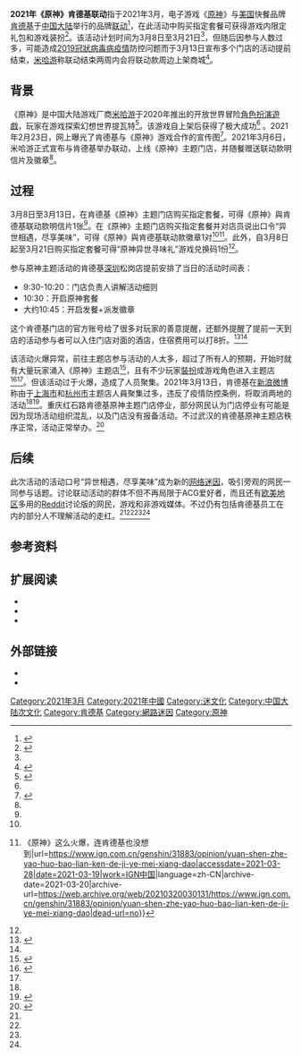 {{Merge|原神|discuss=Talk:2021年原神肯德基联动#请求与原神合并|time=2021-03-22T03:47:41+00:00}}
{{NoteTA
|1=zh-hans:米哈游;zh-hant:米哈遊
|2=zh-cn:2019冠状病毒病;zh-hk:2019冠狀病毒病;zh-mo:2019冠狀病毒病;zh-tw:嚴重特殊傳染性肺炎;zh-my:2019冠状病毒病;zh-sg:2019冠状病毒疾病;
}}
'''2021年《原神》肯德基联动'''指于2021年3月，电子游戏《[[原神|原神]]》与[[美国|美国]]快餐品牌[[肯德基|肯德基]]于[[中国大陆|中国大陆]]举行的品牌[[跨界作品|联动]]<ref name=":3">{{cite web |author1=Paul Tassi |title=Genshin Impact’s Themed KFCs Are Really Going All Out |url=https://www.forbes.com/sites/paultassi/2021/03/08/genshin-impacts-themed-kfcs-are-really-going-all-out/ |website=Forbes |accessdate=2021-03-13 |language=en |archive-date=2021-03-11 |archive-url=https://web.archive.org/web/20210311164535/https://www.forbes.com/sites/paultassi/2021/03/08/genshin-impacts-themed-kfcs-are-really-going-all-out/ |dead-url=no }}</ref>，在此活动中购买指定套餐可获得游戏内限定礼包和游戏装扮<ref name=":0">{{cite web |title=《原神》x 肯德基新活动公布：买套餐送游戏内礼包和装扮 |url=https://hot.cnbeta.com/articles/game/1098465.htm |website=3DMGame，通过cnBeta |accessdate=2021-03-13 |archive-date=2021-03-10 |archive-url=https://web.archive.org/web/20210310043823/https://hot.cnbeta.com/articles/game/1098465.htm |dead-url=no }}</ref>。该活动计划时间为3月8日至3月21日<ref name=":0" />，但随后因参与人数过多，可能造成[[2019冠状病毒病中国大陆疫情|2019冠狀病毒病疫情]]防控问题而于3月13日宣布多个门店的活动提前结束，[[米哈游|米哈游]]称联动结束两周内会将联动款周边上架商城<ref name=":1">{{cite web |title=《原神》x肯德基联动被玩家挤爆 因疫情担忧被取消 |url=https://hot.cnbeta.com/articles/game/1101155.htm |website=3DMGame，通过cnBeta |accessdate=2021-03-13 |archive-date=2021-03-19 |archive-url=https://web.archive.org/web/20210319043009/https://hot.cnbeta.com/articles/game/1101155.htm |dead-url=no }}</ref>。

==背景==
{{See also|原神}}
《原神》是中国大陆游戏厂商[[米哈游|米哈游]]于2020年推出的开放世界冒险[[角色扮演遊戲|角色扮演遊戲]]，玩家在游戏探索幻想世界提瓦特<ref name=":2">{{cite web |title=异世相遇，尽享美味！KFCx原神 联动开启！参与获取限定风之翼装扮！ |url=https://games.sina.com.cn/2021-03-09/detail-i-ikkntiak6865526.shtml |website=新浪游戏 |accessdate=2021-03-13 |archive-date=2021-08-12 |archive-url=https://web.archive.org/web/20210812051431/https://games.sina.com.cn/2021-03-09/detail-i-ikkntiak6865526.shtml |dead-url=no }}</ref>。该游戏自上架后获得了极大成功<ref name=":1" /><!--如有异议，请先改动原神条目内的叙述-->。2021年2月23日，网上曝光了肯德基与《原神》游戏合作的宣传图<ref>{{cite web |author1=[[环球网|环球网]] |title=肯德基继续“游戏”化：与《原神》联动图曝光 |url=https://www.sohu.com/a/452109221_162522 |website=环球网科技综合报道-通过搜狐网 |accessdate=2021-03-13 |archive-date=2021-08-12 |archive-url=https://web.archive.org/web/20210812051434/https://www.sohu.com/a/452109221_162522 |dead-url=no }}</ref>。2021年3月6日，米哈游正式宣布与肯德基举办联动，上线《原神》主题门店，并随餐赠送联动款明信片及徽章<ref name=":2" />。

==过程==

3月8日至3月13日，在肯德基《原神》主题门店购买指定套餐，可得《原神》與肯德基联动款明信片1张<ref name=":2" />。在《原神》主题门店购买指定套餐并对店员说出口令“异世相遇，尽享美味”，可得《原神》與肯德基联动款徽章1对<ref name=":1" /><ref name="IGN1">{{Cite web|title=IGN 独家 {{!}}《原神》这么火爆，连肯德基也没想到|url=https://www.ign.com.cn/genshin/31883/opinion/yuan-shen-zhe-yao-huo-bao-lian-ken-de-ji-ye-mei-xiang-dao|accessdate=2021-03-28|date=2021-03-19|work=[[IGN|IGN中国]]|language=zh-CN|archive-date=2021-03-20|archive-url=https://web.archive.org/web/20210320030131/https://www.ign.com.cn/genshin/31883/opinion/yuan-shen-zhe-yao-huo-bao-lian-ken-de-ji-ye-mei-xiang-dao|dead-url=no}}</ref>。此外，自3月8日起至3月21日购买指定套餐可得“原神异世寻味礼”游戏兑换码1份<ref name=":2" />。

参与原神主题活动的肯德基[[深圳|深圳]]松岗店提前安排了当日的活动时间表：
* 9:30-10:20：门店负责人讲解活动细则
* 10:30：开启原神套餐
* 大约10:45：开启发餐+派发徽章
这个肯德基门店的官方账号给了很多对玩家的善意提醒，还额外提醒了提前一天到店的活动参与者可以入住门店对面的酒店，住宿费用可以打8折。<ref>{{Cite web|title=【公告】13.14号深圳肯德基原神主题店流程...|url=https://m.weibo.cn/status/4613885166881834?|accessdate=2021-03-28|work=m.weibo.cn|archive-date=2021-08-12|archive-url=https://web.archive.org/web/20210812051511/https://m.weibo.cn/status/4613885166881834|dead-url=no}}</ref><ref name="IGN1" />

该活动火爆异常，前往主题店参与活动的人太多，超过了所有人的预期，开始时就有大量玩家涌入《原神》主题店<ref name="thegamer">{{cite web |author1=ANDREA SHEARON |title=Genshin Impact Players Are Crowding Into KFC For Noelle And Diluc Souvenirs |url=https://www.thegamer.com/genshin-impact-kfc-event-noelle-diluc-souvenirs/ |website=TheGamer |accessdate=2021-03-13 |language=en |archive-date=2021-03-19 |archive-url=https://web.archive.org/web/20210319015534/https://www.thegamer.com/genshin-impact-kfc-event-noelle-diluc-souvenirs/ |dead-url=no }}</ref>，且有不少玩家[[Cosplay|裝扮]]成游戏角色进入主题店<ref>{{cite web |author1=Guan Zhen Tan |title=KFC China cancels Genshin Impact badge giveaway event at two outlets after crowds gather overnight |url=https://mothership.sg/2021/03/genshin-impact-kfc-badge-cancelled-event/ |website=Mothership |accessdate=2021-03-13 |language=en |archive-date=2021-03-17 |archive-url=https://web.archive.org/web/20210317002528/https://mothership.sg/2021/03/genshin-impact-kfc-badge-cancelled-event/ |dead-url=no }}</ref><ref name="IGN1" />。但该活动过于火爆，造成了人员聚集。2021年3月13日，肯德基在[[新浪微博|新浪微博]]称由于[[上海市|上海市]]和[[杭州市|杭州市]]主题店人員聚集过多，违反了疫情防控条例，将取消两地的活动<ref name="thegamer" /><ref name="gt1">{{Cite web|title=Scenes of crowds at KFC stores leave foreign netizens stunned at China’s success in COVID-19 control - Global Times|url=https://www.globaltimes.cn/page/202103/1218334.shtml|accessdate=2021-03-28|date=2021-03-14|work=www.globaltimes.cn|publisher=[[环球时报|GlobalTimes]]|language=en|archive-date=2021-03-16|archive-url=https://web.archive.org/web/20210316044937/https://www.globaltimes.cn/page/202103/1218334.shtml|dead-url=no}}</ref>。重庆红石路肯德基原神主题门店停业，部分网民认为门店停业有可能是因为现场活动组织混乱，以及门店没有报备活动。不过武汉的肯德基原神主题店秩序正常，活动正常举办。<ref name="jiemian1">{{Cite web|title=意外爆红的KFC原神联动，怎么就翻车了？|url=https://www.jiemian.com/article/5824560.html|accessdate=2021-03-28|date=2021-03-18|work=www.jiemian.com|publisher=[[界面新闻|界面新闻]]|archive-date=2021-03-20|archive-url=https://web.archive.org/web/20210320072142/https://www.jiemian.com/article/5824560.html|dead-url=no}}</ref>

{{Gallery
|File:Genshin Impact 2021 KFC Collab Restaurant Guangzhou.jpg|[[广东省|广东省]][[广州市|广州市]]門店
|File:Genshin Impact 2021 KFC Collab Crowd 9AM.jpg|廣州門店外排隊的食客
|File:Genshin Impact 2021 KFC Collab Crowd 1AM.jpg|廣州門店外爲爭得限量徽章而通宵排隊的食客
}}

== 后续 ==
此次活动的活动口号“异世相遇，尽享美味”成为新的[[网络迷因|网络迷因]]，吸引旁观的网民一同参与话题。讨论联动活动的群体不但不再局限于ACG爱好者，而且还有[[欧美地区|欧美地区]]多用的[[Reddit|Reddit]]讨论版的网民，游戏和非游戏媒体。不过仍有包括肯德基员工在内的部分人不理解活动的走红。<ref name=":3" /><ref name="jiemian1" /><ref name="IGN1" /><ref name="gt1" />

==参考资料==
{{reflist}}

==扩展阅读==
* {{cite web |title=看到中国这一幕，外国网友慕了：人生不公平 |url=https://news.sina.com.cn/c/2021-03-13/doc-ikknscsi3572482.shtml |website=观察者网–通过新浪新闻 |accessdate=2021-03-18 |archive-date=2021-03-16 |archive-url=https://web.archive.org/web/20210316234345/https://news.sina.com.cn/c/2021-03-13/doc-ikknscsi3572482.shtml |dead-url=no }}
* {{cite web |title=GENSHIN IMPACT : LE SKIN D'AILES KFC ARRIVERA EN EUROPE |url=https://gamewave.fr/genshin-impact/genshin-impact-le-skin-d-ailes-kfc-arrivera-en-europe/ |website=gamewave.fr |accessdate=2021-03-18 |language=fr}}
* {{cite web |title=Коллаборация Genshin Impact и KFC частично отменена в целях общественной безопасности |url=https://cyber.sports.ru/games/1094911562-kollaboracziya-genshin-impact-i-kfc-chastichno-otmenena-v-czelyax-obsh.html |website=cyber.sports.ru |accessdate=2021-03-18 |language=ru |archive-date=2021-03-12 |archive-url=https://web.archive.org/web/20210312194111/https://cyber.sports.ru/games/1094911562-kollaboracziya-genshin-impact-i-kfc-chastichno-otmenena-v-czelyax-obsh.html |dead-url=no }}

==外部链接==
* {{Sinaweibo post|6593199887|K53a6q6EH|原神于微博上发表的活动宣传页}}
* {{Sinaweibo post|1687422352|K4Yqu6Rwi|肯德基于微博上发表的活动宣传页}}

{{原神}}

[[Category:2021年3月|Category:2021年3月]]
[[Category:2021年中國|Category:2021年中國]]
[[Category:迷文化|Category:迷文化]]
[[Category:中国大陆次文化|Category:中国大陆次文化]]
[[Category:肯德基|Category:肯德基]]
[[Category:網路迷因|Category:網路迷因]]
[[Category:原神|Category:原神]]
